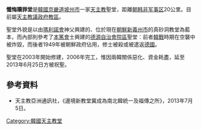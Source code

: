 '''懺悔贖罪堂'''是[[韓國|韓國]][[京畿道|京畿道]][[坡州市|坡州市]]一家[[天主教|天主教]]聖堂，距離[[朝韩非军事区|朝韩非军事区]]20公里。目前屬[[天主教議政府教區|天主教議政府教區]]。

聖堂外貌是以由[[瑪利諾會|瑪利諾會]]神父興建的、位於現在[[朝鮮|朝鮮]][[新義州市|新義州市]]的真砂洞教堂為藍本，而內部則參考了[[本篤會|本篤會]]士興建的[[天主教德源自治會院區|德源自治會院區]]聖堂：前者[[韓戰|韓戰]]時期在空襲中被炸毀，而後者1949年被朝鮮政府佔用，修士被殺或被遣返[[德國|德國]]。

聖堂在2003年開始修建，2006年完工，惟因兩韓關係惡化、資金耗盡，延至2013年6月25日方被祝聖。

==參考資料==

*天主教亞洲通訊社，《邊境新教堂冀成為南北韓統一及福傳之所》，2013年7月5日。

[[Category:韓國天主教堂|Category:韓國天主教堂]]